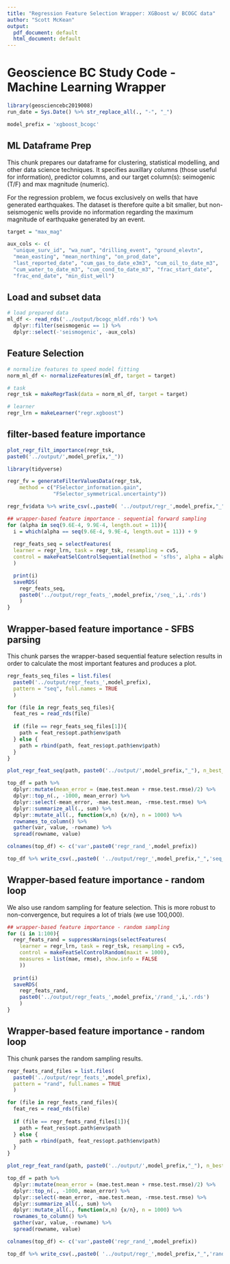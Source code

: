 ```yaml
---
title: "Regression Feature Selection Wrapper: XGBoost w/ BCOGC data"
author: "Scott McKean"
output:
  pdf_document: default
  html_document: default
---
```


# Geoscience BC Study Code - Machine Learning Wrapper

```r
library(geosciencebc2019008)
run_date = Sys.Date() %>% str_replace_all(., "-", "_")

model_prefix = 'xgboost_bcogc'
```

## ML Dataframe Prep

This chunk prepares our dataframe for clustering, statistical modelling, and other data science techniques. It specifies auxillary columns (those useful for information), predictor columns, and our target column(s): seimogenic (T/F) and max magnitude (numeric).

For the regression problem, we focus exclusively on wells that have generated earthquakes. The dataset is therefore quite a bit smaller, but non-seismogenic wells provide no information regarding the maximum magnitude of earthquake generated by an event.

```r
target = "max_mag"

aux_cols <- c(
  "unique_surv_id", "wa_num", "drilling_event", "ground_elevtn",
  "mean_easting", "mean_northing", "on_prod_date",
  "last_reported_date", "cum_gas_to_date_e3m3", "cum_oil_to_date_m3",
  "cum_water_to_date_m3", "cum_cond_to_date_m3", "frac_start_date",
  "frac_end_date", "min_dist_well")
```

## Load and subset data

```r
# load prepared data
ml_df <- read_rds('../output/bcogc_mldf.rds') %>%
  dplyr::filter(seismogenic == 1) %>%
  dplyr::select(-'seismogenic', -aux_cols)
```

## Feature Selection

```r
# normalize features to speed model fitting
norm_ml_df <- normalizeFeatures(ml_df, target = target)

# task
regr_tsk = makeRegrTask(data = norm_ml_df, target = target)

# learner
regr_lrn = makeLearner("regr.xgboost")
```

## filter-based feature importance

```r
plot_regr_filt_importance(regr_tsk,
paste0('../output/',model_prefix,"_"))

library(tidyverse)

regr_fv = generateFilterValuesData(regr_tsk, 
    method = c("FSelector_information.gain",
               "FSelector_symmetrical.uncertainty"))

regr_fv$data %>% write_csv(.,paste0( '../output/regr_',model_prefix,"_",'filter_feats.csv'))
```

```r
## wrapper-based feature importance - sequential forward sampling
for (alpha in seq(9.6E-4, 9.9E-4, length.out = 11)){
  i = which(alpha == seq(9.6E-4, 9.9E-4, length.out = 11)) + 9
  
  regr_feats_seq = selectFeatures(
  learner = regr_lrn, task = regr_tsk, resampling = cv5,
  control = makeFeatSelControlSequential(method = 'sfbs', alpha = alpha, maxit = 4000),   measures = list(mae, rmse), show.info = FALSE
  )

  print(i)
  saveRDS(
    regr_feats_seq,
    paste0('../output/regr_feats_',model_prefix,'/seq_',i,'.rds')
    )
}
```

## Wrapper-based feature importance - SFBS parsing

This chunk parses the wrapper-based sequential feature selection results in order to calculate the most important features and produces a plot.

```r
regr_feats_seq_files = list.files(
  paste0('../output/regr_feats_',model_prefix), 
  pattern = "seq", full.names = TRUE
  )

for (file in regr_feats_seq_files){
  feat_res = read_rds(file)
  
  if (file == regr_feats_seq_files[1]){
    path = feat_res$opt.path$env$path
  } else {
    path = rbind(path, feat_res$opt.path$env$path)
  }
}

plot_regr_feat_seq(path, paste0('../output/',model_prefix,"_"), n_best_val = 1000)

top_df = path %>%
  dplyr::mutate(mean_error = (mae.test.mean + rmse.test.rmse)/2) %>%
  dplyr::top_n(., -1000, mean_error) %>%
  dplyr::select(-mean_error, -mae.test.mean, -rmse.test.rmse) %>%
  dplyr::summarize_all(., sum) %>%
  dplyr::mutate_all(., function(x,n) {x/n}, n = 1000) %>%
  rownames_to_column() %>% 
  gather(var, value, -rowname) %>%
  spread(rowname, value)

colnames(top_df) <- c('var',paste0('regr_rand_',model_prefix))

top_df %>% write_csv(.,paste0( '../output/regr_',model_prefix,"_",'seq_feats.csv'))


```

## Wrapper-based feature importance - random loop

We also use random sampling for feature selection. This is more robust to non-convergence, but requires a lot of trials (we use 100,000).

```r
## wrapper-based feature importance - random sampling
for (i in 1:100){
  regr_feats_rand = suppressWarnings(selectFeatures(
    learner = regr_lrn, task = regr_tsk, resampling = cv5,
    control = makeFeatSelControlRandom(maxit = 1000), 
    measures = list(mae, rmse), show.info = FALSE
    ))
  
  print(i)
  saveRDS(
    regr_feats_rand, 
    paste0('../output/regr_feats_',model_prefix,'/rand_',i,'.rds')
    )
}
```

## Wrapper-based feature importance - random loop

This chunk parses the random sampling results.

```r
regr_feats_rand_files = list.files(
  paste0('../output/regr_feats_',model_prefix), 
  pattern = "rand", full.names = TRUE
  )

for (file in regr_feats_rand_files){
  feat_res = read_rds(file)
  
  if (file == regr_feats_rand_files[1]){
    path = feat_res$opt.path$env$path
  } else {
    path = rbind(path, feat_res$opt.path$env$path)
  }
}

plot_regr_feat_rand(path, paste0('../output/',model_prefix,"_"), n_best_val = 1000)

top_df = path %>%
  dplyr::mutate(mean_error = (mae.test.mean + rmse.test.rmse)/2) %>%
  dplyr::top_n(., -1000, mean_error) %>%
  dplyr::select(-mean_error, -mae.test.mean, -rmse.test.rmse) %>%
  dplyr::summarize_all(., sum) %>%
  dplyr::mutate_all(., function(x,n) {x/n}, n = 1000) %>%
  rownames_to_column() %>% 
  gather(var, value, -rowname) %>%
  spread(rowname, value)

colnames(top_df) <- c('var',paste0('regr_rand_',model_prefix))

top_df %>% write_csv(.,paste0( '../output/regr_',model_prefix,"_",'rand_feats.csv'))
```